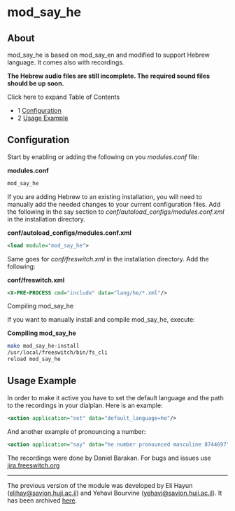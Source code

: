 
# mod_say_he 

 

## About

mod\_say\_he is based on mod\_say\_en and modified to support Hebrew language. It comes also with recordings.

**The Hebrew audio files are still incomplete. The required sound files should be up soon.**

Click here to expand Table of Contents

* 1 [Configuration](#configuration)
* 2 [Usage Example](#usage-example)

## Configuration

Start by enabling or adding the following on you _modules.conf_ file:

**modules.conf**

```xml
mod_say_he
```

If you are adding Hebrew to an existing installation, you will need to manually add the needed changes to your current configuration files. Add the following in the say section to _conf/autoload\_configs/modules.conf.xml_ in the installation directory.

**conf/autoload\_configs/modules.conf.xml**

```xml
<load module="mod_say_he">
```

Same goes for _conf/freswitch.xml_ in the installation directory. Add the following:

**conf/freswitch.xml**

```xml
<X-PRE-PROCESS cmd="include" data="lang/he/*.xml"/> 
```

Compiling mod\_say\_he

If you want to manually install and compile mod\_say\_he, execute:

**Compiling mod\_say\_he**

```bash
make mod_say_he-install
/usr/local/freeswitch/bin/fs_cli
reload mod_say_he
```

## Usage Example

In order to make it active you have to set the default language and the path to the recordings in your dialplan. Here is an example:

```xml
<action application="set" data="default_language=he"/>
```

And another example of pronouncing a number:

```xml
<action application="say" data="he number pronounced masculine 8744697"/>
```

The recordings were done by Daniel Barakan. For bugs and issues use [jira.freeswitch.org](http://jira.freeswitch.org)

---

The previous version of the module was developed by Eli Hayun (elihay@savion.huji.ac.il) and Yehavi Bourvine (yehavi@savion.huji.ac.il). It has been archived [here](http://ge.tt/39aI4Sw/v/0?c).


